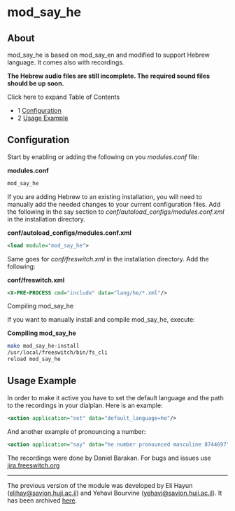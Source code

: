 
# mod_say_he 

 

## About

mod\_say\_he is based on mod\_say\_en and modified to support Hebrew language. It comes also with recordings.

**The Hebrew audio files are still incomplete. The required sound files should be up soon.**

Click here to expand Table of Contents

* 1 [Configuration](#configuration)
* 2 [Usage Example](#usage-example)

## Configuration

Start by enabling or adding the following on you _modules.conf_ file:

**modules.conf**

```xml
mod_say_he
```

If you are adding Hebrew to an existing installation, you will need to manually add the needed changes to your current configuration files. Add the following in the say section to _conf/autoload\_configs/modules.conf.xml_ in the installation directory.

**conf/autoload\_configs/modules.conf.xml**

```xml
<load module="mod_say_he">
```

Same goes for _conf/freswitch.xml_ in the installation directory. Add the following:

**conf/freswitch.xml**

```xml
<X-PRE-PROCESS cmd="include" data="lang/he/*.xml"/> 
```

Compiling mod\_say\_he

If you want to manually install and compile mod\_say\_he, execute:

**Compiling mod\_say\_he**

```bash
make mod_say_he-install
/usr/local/freeswitch/bin/fs_cli
reload mod_say_he
```

## Usage Example

In order to make it active you have to set the default language and the path to the recordings in your dialplan. Here is an example:

```xml
<action application="set" data="default_language=he"/>
```

And another example of pronouncing a number:

```xml
<action application="say" data="he number pronounced masculine 8744697"/>
```

The recordings were done by Daniel Barakan. For bugs and issues use [jira.freeswitch.org](http://jira.freeswitch.org)

---

The previous version of the module was developed by Eli Hayun (elihay@savion.huji.ac.il) and Yehavi Bourvine (yehavi@savion.huji.ac.il). It has been archived [here](http://ge.tt/39aI4Sw/v/0?c).


